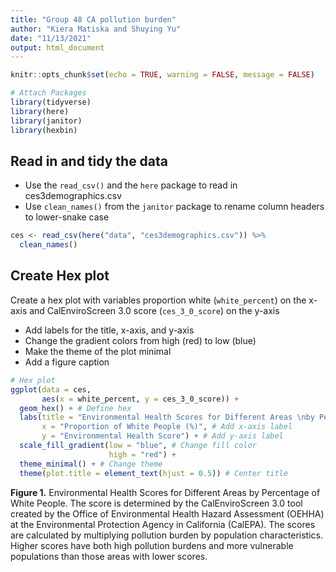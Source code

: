 ```yaml
---
title: "Group 48 CA pollution burden"
author: "Kiera Matiska and Shuying Yu"
date: "11/13/2021"
output: html_document
---
```


```r
knitr::opts_chunk$set(echo = TRUE, warning = FALSE, message = FALSE)

# Attach Packages
library(tidyverse)
library(here)
library(janitor)
library(hexbin)
```

## Read in and tidy the data

- Use the `read_csv()` and the `here` package to read in ces3demographics.csv
- Use `clean_names()` from the `janitor` package to rename column headers to lower-snake case

```r
ces <- read_csv(here("data", "ces3demographics.csv")) %>% 
  clean_names()
```


## Create Hex plot

Create a hex plot with variables proportion white (`white_percent`) on the x-axis and CalEnviroScreen 3.0 score (`ces_3_0_score`) on the y-axis

- Add labels for the title, x-axis, and y-axis
- Change the gradient colors from high (red) to low (blue)
- Make the theme of the plot minimal
- Add a figure caption

```r
# Hex plot
ggplot(data = ces, 
       aes(x = white_percent, y = ces_3_0_score)) +
  geom_hex() + # Define hex
  labs(title = "Environmental Health Scores for Different Areas \nby Percentage of White People", # Add title
       x = "Proportion of White People (%)", # Add x-axis label
       y = "Environmental Health Score") + # Add y-axis label
  scale_fill_gradient(low = "blue", # Change fill color
                      high = "red") +
  theme_minimal() + # Change theme
  theme(plot.title = element_text(hjust = 0.5)) # Center title
```
**Figure 1.** Environmental Health Scores for Different Areas by Percentage of White People. The score is determined by the CalEnviroScreen 3.0 tool created by the Office of Environmental Health Hazard Assessment (OEHHA) at the Environmental Protection Agency in California (CalEPA). The scores are calculated by multiplying pollution burden by population characteristics. Higher scores have both high pollution burdens and more vulnerable populations than those areas with lower scores.
